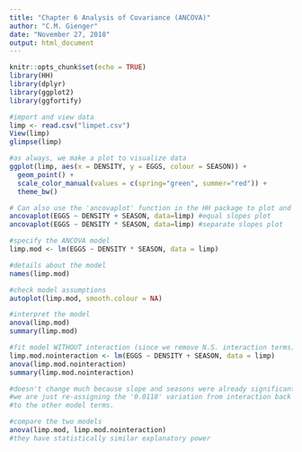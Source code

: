 ```yaml
---
title: "Chapter 6 Analysis of Covariance (ANCOVA)"
author: "C.M. Gienger"
date: "November 27, 2018"
output: html_document
---
```


```r
knitr::opts_chunk$set(echo = TRUE)
library(HH)
library(dplyr)
library(ggplot2)
library(ggfortify)
```

```r
#import and view data
limp <- read.csv("limpet.csv")
View(limp)
glimpse(limp)

#as always, we make a plot to visualize data
ggplot(limp, aes(x = DENSITY, y = EGGS, colour = SEASON)) +
  geom_point() +
  scale_color_manual(values = c(spring="green", summer="red")) +
  theme_bw()

# Can also use the 'ancovaplot' function in the HH package to plot and fit lines
ancovaplot(EGGS ~ DENSITY + SEASON, data=limp) #equal slopes plot
ancovaplot(EGGS ~ DENSITY * SEASON, data=limp) #separate slopes plot

#specify the ANCOVA model
limp.mod <- lm(EGGS ~ DENSITY * SEASON, data = limp)

#details about the model
names(limp.mod)

#check model assumptions
autoplot(limp.mod, smooth.colour = NA)

#interpret the model
anova(limp.mod)
summary(limp.mod)

#fit model WITHOUT interaction (since we remove N.S. interaction terms)
limp.mod.nointeraction <- lm(EGGS ~ DENSITY + SEASON, data = limp)
anova(limp.mod.nointeraction)
summary(limp.mod.nointeraction)

#doesn't change much because slope and seasons were already significant
#we are just re-assigning the '0.0118' variation from interaction back
#to the other model terms.

#compare the two models
anova(limp.mod, limp.mod.nointeraction)
#they have statistically similar explanatory power

```

